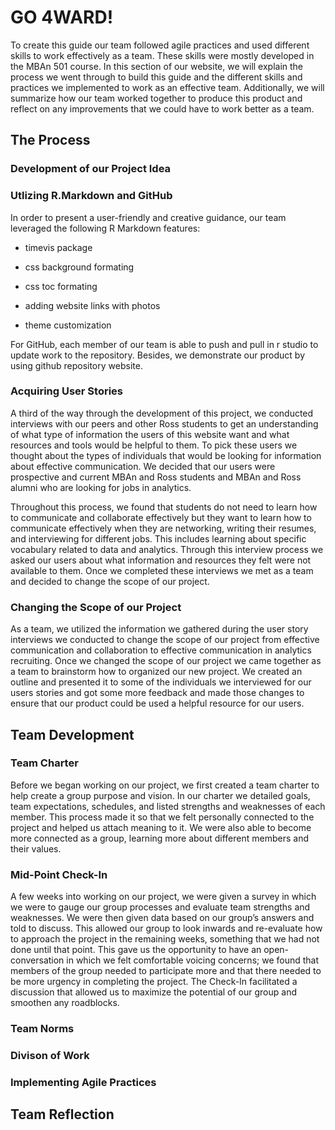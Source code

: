 # GO 4WARD!

To create this guide our team followed agile practices and used different skills to work effectively as a team. These skills were mostly developed in the MBAn 501 course. In this section of our website, we will explain the process we went through to build this guide and the different skills and practices we implemented to work as an effective team. Additionally, we will summarize how our team worked together to produce this product and reflect on any improvements that we could have to work better as a team. 

## The Process 
### Development of our Project Idea 
### Utlizing R.Markdown and GitHub
In order to present a user-friendly and creative guidance, our team leveraged the following R Markdown features:

+ timevis package

+ css background formating

+ css toc formating

+ adding website links with photos

+ theme customization

For GitHub, each member of our team is able to push and pull in r studio to update work to the repository. Besides, we demonstrate our product by using github repository website.

### Acquiring User Stories 
 A third of the way through the development of this project, we conducted interviews with our peers and other Ross students to get an understanding of what type of information the users of this website want and what resources and tools would be helpful to them. To pick these users we thought about the types of individuals that would be looking for information about effective communication. We decided that our users were prospective and current MBAn and Ross students and MBAn and Ross alumni who are looking for jobs in analytics. 
 
Throughout this process, we found that students do not need to learn how to communicate and collaborate effectively but they want to learn how to communicate effectively when they are networking, writing their resumes, and interviewing for different jobs. This includes learning about specific vocabulary related to data and analytics. Through this interview process we asked our users about what information and resources they felt were not available to them. Once we completed these interviews we met as a team and decided to change the scope of our project. 

### Changing the Scope of our Project 

As a team, we utilized the information we gathered during the user story interviews we conducted to change the scope of our project from effective communication and collaboration to effective communication in analytics recruiting. Once we changed the scope of our project we came together as a team to brainstorm how to organized our new project. We created an outline and presented it to some of the individuals we interviewed for our users stories and got some more feedback and made those changes to ensure that our product could be used a helpful resource for our users. 


## Team Development 
### Team Charter 

Before we began working on our project, we first created a team charter to help create a group purpose and vision. In our charter we detailed goals, team expectations, schedules, and listed strengths and weaknesses of each member. This process made it so that we felt personally connected to the project and helped us attach meaning to it. We were also able to become more connected as a group, learning more about different members and their values.

### Mid-Point Check-In

A few weeks into working on our project, we were given a survey in which we were to gauge our group processes and evaluate team strengths and weaknesses. We were then given data based on our group’s answers and told to discuss. This allowed our group to look inwards and re-evaluate how to approach the project in the remaining weeks, something that we had not done until that point. This gave us the opportunity to have an open-conversation in which we felt comfortable voicing concerns; we found that members of the group needed to participate more and that there needed to be more urgency in completing the project. The Check-In facilitated a discussion that allowed us to maximize the potential of our group and smoothen any roadblocks.

### Team Norms 
### Divison of Work 
### Implementing Agile Practices 


## Team Reflection 








